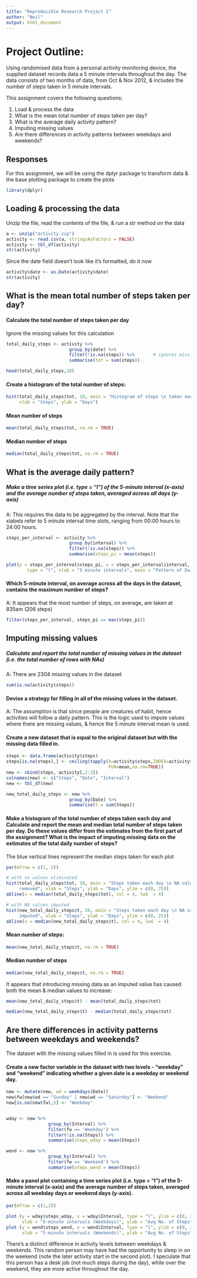 ```yaml
---
title: "Reproducible Research Project 1"
author: "Neil"
output: html_document
---
```



# Project Outline:
Using randomised data from a personal activity monitoring device, the supplied dataset records data a 5 minute intervals throughout the day. The data consists of two months of data, from Oct & Nov 2012, & includes the number of steps taken in 5 minute intervals. 

This assignment covers the following questions:

1. Load & process the data
2. What is the mean total number of steps taken per day?
3. What is the average daily activity pattern?
4. Imputing missing values
5. Are there differences in activity patterns between weekdays and weekends?


## Responses
For this assignment, we will be using the dplyr package to transform data & 
the base plotting package to create the plots


```r
library(dplyr)
```


## Loading & processing the data

Unzip the file, read the contents of the file, & run a str method on the data

```r
a <- unzip("activity.zip")
activity <- read.csv(a, stringsAsFactors = FALSE)
activity <- tbl_df(activity)
str(activity)
```


Since the date field doesn't look like it's formatted, do it now

```r
activity$date <- as.Date(activity$date)
str(activity)
```


## What is the mean total number of steps taken per day?

#### Calculate the total number of steps taken per day
Ignore the missing values for this calculation

```r
total_daily_steps <- activity %>% 
                        group_by(date) %>%
                        filter(!is.na(steps)) %>%       # ignores missing values
                        summarise(tot = sum(steps))

head(total_daily_steps,10)
```


#### Create a histogram of the total number of steps:

```r
hist(total_daily_steps$tot, 10, main = "Histogram of steps \n taken each day",
     xlab = "Steps", ylab = "Days")
```


#### Mean number of steps

```r
mean(total_daily_steps$tot, na.rm = TRUE)
```


#### Median number of steps

```r
median(total_daily_steps$tot, na.rm = TRUE)
```


## What is the average daily pattern?

##### Make a time series plot (i.e. type = "l") of the 5-minute interval (x-axis) and the average number of steps taken, averaged across all days (y-axis)

A: This requires the data to be aggregated by the interval. Note that the xlabels refer to 5 minute interval time slots, ranging from 00:00 hours to 24:00 hours.


```r
steps_per_interval <- activity %>%
                        group_by(interval) %>%
                        filter(!is.na(steps)) %>%       
                        summarise(steps_pi = mean(steps))

plot(y = steps_per_interval$steps_pi, x = steps_per_interval$interval, 
        type = "l", xlab = "5 minute intervals", main = "Pattern of Daily Activity", ylab = "Average steps")

```


#### Which 5-minute interval, on average across all the days in the dataset, contains the maximum number of steps?

A: It appears that the most number of steps, on average, are taken at 835am (206 steps)


```r
filter(steps_per_interval, steps_pi == max(steps_pi))

```


## Imputing missing values

##### Calculate and report the total number of missing values in the dataset (i.e. the total number of rows with NAs)

A: There are 2304 missing values in the dataset

```r
sum(is.na(activity$steps))
```


#### Devise a strategy for filling in all of the missing values in the dataset. 

A: The assumption is that since people are creatures of habit, hence activities 
will follow a daily pattern.  This is the logic used to impute values where there are missing values, & hence the 5 minute interval mean is used. 



#### Create a new dataset that is equal to the original dataset but with the missing data filled in.

```r
steps <- data.frame(activity$steps)
steps[is.na(steps),] <- ceiling(tapply(X=activity$steps,INDEX=activity$interval,
                                       FUN=mean,na.rm=TRUE))
new <- cbind(steps, activity[,2:3])
colnames(new) <- c("Steps", "Date", "Interval")
new <- tbl_df(new)

new_total_daily_steps <- new %>%
                        group_by(Date) %>%
                        summarise(t = sum(Steps))
```


#### Make a histogram of the total number of steps taken each day and Calculate and report the mean and median total number of steps taken per day. Do these values differ from the estimates from the first part of the assignment? What is the impact of imputing missing data on the estimates of the total daily number of steps?

The blue vertical lines represent the median steps taken for each plot

```r

par(mfrow = c(1, 2))

# with na values eliminated
hist(total_daily_steps$tot, 10, main = "Steps taken each day \n NA values
     removed", xlab = "Steps", ylab = "Days", ylim = c(0, 25))
abline(v = median(total_daily_steps$tot), col = 4, lwd  = 4)

# with NA values imputed
hist(new_total_daily_steps$t, 10, main = "Steps taken each day \n NA values
     imputed", xlab = "Steps", ylab = "Days", ylim = c(0, 25))
abline(v = median(new_total_daily_steps$t), col = 4, lwd  = 4)

```

#### Mean number of steps:

```r
mean(new_total_daily_steps$t, na.rm = TRUE)
```


#### Median number of steps

```r
median(new_total_daily_steps$t, na.rm = TRUE)
```

It appears that introducing missing data as an imputed value has caused both the mean & median values to increase:

```r
mean(new_total_daily_steps$t) - mean(total_daily_steps$tot) 

median(new_total_daily_steps$t) - median(total_daily_steps$tot)

```


## Are there differences in activity patterns between weekdays and weekends?
The dataset with the missing values filled in is used for this exercise. 


#### Create a new factor variable in the dataset with two levels - "weekday" and "weekend" indicating whether a given date is a weekday or weekend day.


```r
new <- mutate(new, wd = weekdays(Date))
new$fw[new$wd == "Sunday" | new$wd == "Saturday"] <- "Weekend"
new[is.na(new$fw),5] <- "Weekday"


wday <- new %>%
                group_by(Interval) %>%
                filter(fw == 'Weekday') %>%
                filter(!is.na(Steps)) %>%
                summarise(steps_wday = mean(Steps))

wend <- new %>%
                group_by(Interval) %>%
                filter(fw == 'Weekend') %>%       
                summarise(steps_wend = mean(Steps))

```



#### Make a panel plot containing a time series plot (i.e. type = "l") of the 5-minute interval (x-axis) and the average number of steps taken, averaged across all weekday days or weekend days (y-axis). 


```r

par(mfrow = c(1,2))

plot (y = wday$steps_wday, x = wday$Interval, type = "l", ylim = c(0, 250), 
      xlab = "5-minute intervals (Weekdays)", ylab = "Avg No. of Steps")
plot (y = wend$steps_wend, x = wend$Interval, type = "l", ylim = c(0, 250),
      xlab = "5-minute intervals (Weekends)", ylab = "Avg No. of Steps")

```

There's a distinct difference in activity levels between weekdays & weekends.
This random person may have had the opportunity to sleep in on the weekend (note
the later activity start in the second plot). I speculate that this person has 
a desk job (not much steps during the day), while over the weekend, they are 
more active throughout the day.